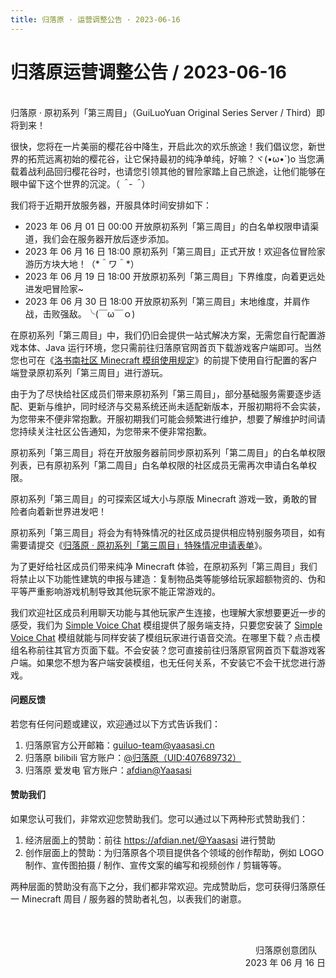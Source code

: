 ```yaml
---
title: 归落原 · 运营调整公告 · 2023-06-16
---
```


# 归落原运营调整公告 / 2023-06-16

<br />
归落原 · 原初系列「第三周目」（GuiLuoYuan Original Series Server / Third）即将到来！

很快，您将在一片美丽的樱花谷中降生，开启此次的欢乐旅途！我们倡议您，新世界的拓荒远离初始的樱花谷，让它保持最初的纯净单纯，好嘛？ヾ(•ω•`)o 当您满载着战利品回归樱花谷时，也请您引领其他的冒险家踏上自己旅途，让他们能够在眼中留下这个世界的沉淀。（*＾-＾*）

我们将于近期开放服务器，开服具体时间安排如下：

- 2023 年 06 月 01 日 00:00 开放原初系列「第三周目」的白名单权限申请渠道，我们会在服务器开放后逐步添加。
- 2023 年 06 月 16 日 18:00 原初系列「第三周目」正式开放！欢迎各位冒险家游历方块大地！（&#42;＾ワ＾&#42;）
- 2023 年 06 月 19 日 18:00 开放原初系列「第三周目」下界维度，向着更远处进发吧冒险家~
- 2023 年 06 月 30 日 18:00 开放原初系列「第三周目」末地维度，并肩作战，击败强敌。╰(￣ω￣ｏ)

在原初系列「第三周目」中，我们仍旧会提供一站式解决方案，无需您自行配置游戏本体、Java 运行环境，您只需前往归落原官网首页下载游戏客户端即可。当然您也可在《[洛书南社区 Minecraft 模组使用规定](../../docs/rules/allowed_modifications)》的前提下使用自行配置的客户端登录原初系列「第三周目」进行游玩。

由于为了尽快给社区成员们带来原初系列「第三周目」，部分基础服务需要逐步适配、更新与维护，同时经济与交易系统还尚未适配新版本，开服初期将不会实装，为您带来不便非常抱歉。开服初期我们可能会频繁进行维护，想要了解维护时间请您持续关注社区公告通知，为您带来不便非常抱歉。

原初系列「第三周目」将在开放服务器前同步原初系列「第二周目」的白名单权限列表，已有原初系列「第二周目」白名单权限的社区成员无需再次申请白名单权限。

原初系列「第三周目」的可探索区域大小与原版 Minecraft 游戏一致，勇敢的冒险者向着新世界进发吧！

原初系列「第三周目」将会为有特殊情况的社区成员提供相应特别服务项目，如有需要请提交《[归落原 · 原初系列「第三周目」特殊情况申请表单](https://shimo.im/forms/1d3aMgO15JClba3g/fill?channel=Spark-Project)》。

为了更好给社区成员们带来纯净 Minecraft 体验，在原初系列「第三周目」我们将禁止以下功能性建筑的申报与建造：复制物品类等能够给玩家超额物资的、伪和平等严重影响游戏机制导致其他玩家不能正常游戏的。

我们欢迎社区成员利用聊天功能与其他玩家产生连接，也理解大家想要更近一步的感受，我们为 [Simple Voice Chat](https://modrinth.com/plugin/simple-voice-chat) 模组提供了服务端支持，只要您安装了 [Simple Voice Chat](https://modrinth.com/plugin/simple-voice-chat) 模组就能与同样安装了模组玩家进行语音交流。在哪里下载？点击模组名称前往其官方页面下载。不会安装？您可直接前往归落原官网首页下载游戏客户端。如果您不想为客户端安装模组，也无任何关系，不安装它不会干扰您进行游戏。


#### 问题反馈

若您有任何问题或建议，欢迎通过以下方式告诉我们：

1. 归落原官方公开邮箱：guiluo-team@yaasasi.cn
2. 归落原 bilibili 官方账户：[@归落原（UID:407689732）](https://space.bilibili.com/407689732)
3. 归落原 爱发电 官方账户：[afdian@Yaasasi](https://afdian.net/@Yaasasi)


#### 赞助我们

如果您认可我们，非常欢迎您赞助我们。您可以通过以下两种形式赞助我们：

1. 经济层面上的赞助：前往 https://afdian.net/@Yaasasi 进行赞助
2. 创作层面上的赞助：为归落原各个项目提供各个领域的创作帮助，例如 LOGO 制作、宣传图拍摄 / 制作、宣传文案的编写和视频创作 / 剪辑等等。

两种层面的赞助没有高下之分，我们都非常欢迎。完成赞助后，您可获得归落原任一 Minecraft 周目 / 服务器的赞助者礼包，以表我们的谢意。


<br /><br /><p align="right">归落原创意团队&emsp;<br />2023 年 06 月 16 日</p>